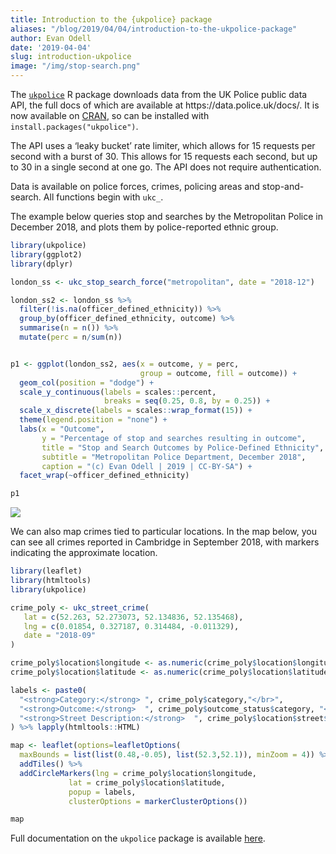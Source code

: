 ```yaml
---
title: Introduction to the {ukpolice} package
aliases: "/blog/2019/04/04/introduction-to-the-ukpolice-package"
author: Evan Odell
date: '2019-04-04'
slug: introduction-ukpolice
image: "/img/stop-search.png"
---
```


The [`ukpolice`](https://cran.r-project.org/package=ukpolice) R package downloads data from the UK Police public data API, the full docs of which are available at https://data.police.uk/docs/. It is now available on [CRAN](https://cran.r-project.org/package=ukpolice), so can be installed with `install.packages("ukpolice")`.

The API uses a 'leaky bucket' rate limiter, which allows for 15 requests per second with a burst of 30. This allows for 15 requests each second, but up to 30 in a single second at one go. The API does not require authentication.

Data is available on police forces, crimes, policing areas and stop-and-search. All functions begin with `ukc_`.

The example below queries stop and searches by the Metropolitan Police in December 2018, and plots them by police-reported ethnic group.

```r
library(ukpolice)
library(ggplot2)
library(dplyr)

london_ss <- ukc_stop_search_force("metropolitan", date = "2018-12")

london_ss2 <- london_ss %>% 
  filter(!is.na(officer_defined_ethnicity)) %>%
  group_by(officer_defined_ethnicity, outcome) %>%
  summarise(n = n()) %>%
  mutate(perc = n/sum(n))


p1 <- ggplot(london_ss2, aes(x = outcome, y = perc,
                             group = outcome, fill = outcome)) + 
  geom_col(position = "dodge") + 
  scale_y_continuous(labels = scales::percent,
                     breaks = seq(0.25, 0.8, by = 0.25)) + 
  scale_x_discrete(labels = scales::wrap_format(15)) + 
  theme(legend.position = "none") + 
  labs(x = "Outcome", 
       y = "Percentage of stop and searches resulting in outcome",
       title = "Stop and Search Outcomes by Police-Defined Ethnicity",
       subtitle = "Metropolitan Police Department, December 2018",
       caption = "(c) Evan Odell | 2019 | CC-BY-SA") + 
  facet_wrap(~officer_defined_ethnicity)

p1
```


![](/img/stop-search.png)

We can also map crimes tied to particular locations. In the map below, you can see all crimes reported in Cambridge in September 2018, with markers indicating the approximate location.

```r
library(leaflet)
library(htmltools)
library(ukpolice)

crime_poly <- ukc_street_crime(
   lat = c(52.263, 52.273073, 52.134836, 52.135468),
   lng = c(0.01854, 0.327187, 0.314484, -0.011329),
   date = "2018-09"
)

crime_poly$location$longitude <- as.numeric(crime_poly$location$longitude)
crime_poly$location$latitude <- as.numeric(crime_poly$location$latitude)

labels <- paste0(
  "<strong>Category:</strong> ", crime_poly$category,"</br>",
  "<strong>Outcome:</strong>  ", crime_poly$outcome_status$category, "</br>",
  "<strong>Street Description:</strong>  ", crime_poly$location$street$name
) %>% lapply(htmltools::HTML)

map <- leaflet(options=leafletOptions(
  maxBounds = list(list(0.48,-0.05), list(52.3,52.1)), minZoom = 4)) %>%
  addTiles() %>% 
  addCircleMarkers(lng = crime_poly$location$longitude, 
             lat = crime_poly$location$latitude,
             popup = labels,
             clusterOptions = markerClusterOptions())

map
```

Full documentation on the `ukpolice` package is available [here](https://docs.evanodell.com/ukpolice/).
